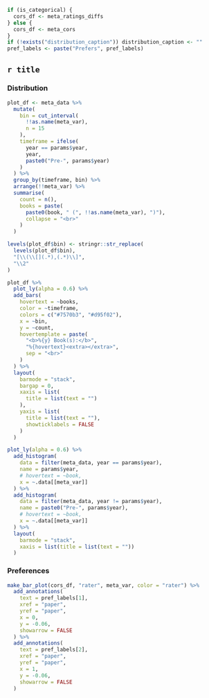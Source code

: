 
```r
if (is_categorical) {
  cors_df <- meta_ratings_diffs
} else {
  cors_df <- meta_cors
}
if (!exists("distribution_caption")) distribution_caption <- ""
pref_labels <- paste("Prefers", pref_labels)
```

## `r title` {.tabset}

### Distribution
```r
plot_df <- meta_data %>%
  mutate(
    bin = cut_interval(
      !!as.name(meta_var),
      n = 15
    ),
    timeframe = ifelse(
      year == params$year,
      year,
      paste0("Pre-", params$year)
    )
  ) %>%
  group_by(timeframe, bin) %>%
  arrange(!!meta_var) %>%
  summarise(
    count = n(),
    books = paste(
      paste0(book, " (", !!as.name(meta_var), ")"),
      collapse = "<br>"
    )
  )

levels(plot_df$bin) <- stringr::str_replace(
  levels(plot_df$bin),
  "[\\(\\[](.*),(.*)\\]",
  "\\2"
)

plot_df %>%
  plot_ly(alpha = 0.6) %>%
  add_bars(
    hovertext = ~books,
    color = ~timeframe,
    colors = c("#7570b3", "#d95f02"),
    x = ~bin,
    y = ~count,
    hovertemplate = paste(
      "<b>%{y} Book(s):</b>",
      "%{hovertext}<extra></extra>",
      sep = "<br>"
    )
  ) %>%
  layout(
    barmode = "stack",
    bargap = 0,
    xaxis = list(
      title = list(text = "")
    ),
    yaxis = list(
      title = list(text = ""),
      showticklabels = FALSE
    )
  )

plot_ly(alpha = 0.6) %>%
  add_histogram(
    data = filter(meta_data, year == params$year),
    name = params$year,
    # hovertext = ~book,
    x = ~.data[[meta_var]]
  ) %>%
  add_histogram(
    data = filter(meta_data, year != params$year),
    name = paste0("Pre-", params$year),
    # hovertext = ~book,
    x = ~.data[[meta_var]]
  ) %>%
  layout(
    barmode = "stack",
    xaxis = list(title = list(text = ""))
  )
```

### Preferences
```r
make_bar_plot(cors_df, "rater", meta_var, color = "rater") %>%
  add_annotations(
    text = pref_labels[1],
    xref = "paper",
    yref = "paper",
    x = 0,
    y = -0.06,
    showarrow = FALSE
  ) %>%
  add_annotations(
    text = pref_labels[2],
    xref = "paper",
    yref = "paper",
    x = 1,
    y = -0.06,
    showarrow = FALSE
  )
```